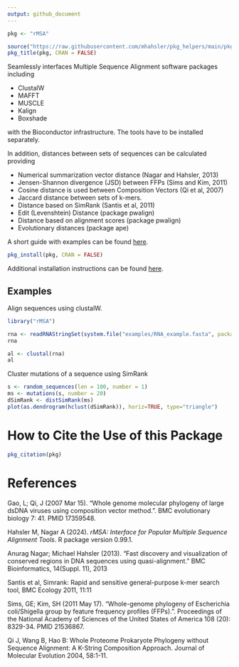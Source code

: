 ```yaml
---
output: github_document
---
```


```r
pkg <- "rMSA"

source("https://raw.githubusercontent.com/mhahsler/pkg_helpers/main/pkg_helpers.R")
pkg_title(pkg, CRAN = FALSE)
```


Seamlessly interfaces Multiple Sequence Alignment software packages including 

* ClustalW
* MAFFT 
* MUSCLE
* Kalign
* Boxshade

with the Bioconductor infrastructure. The tools have to be installed separately.

In addition, distances between sets of sequences can be calculated providing

* Numerical summarization vector distance (Nagar and Hahsler, 2013)
* Jensen-Shannon divergence (JSD) between FFPs (Sims and Kim, 2011)
* Cosine distance is used between Composition Vectors (Qi et al, 2007)
* Jaccard distance between sets of k-mers.
* Distance based on SimRank (Santis et al, 2011)
* Edit (Levenshtein) Distance (package pwalign)
* Distance based on alignment scores (package pwalign)
* Evolutionary distances (package ape)

A short guide with examples can be found 
[here](http://github.com/mhahsler/rMSA/raw/master/vignettes_real/rMSA.pdf).

```r
pkg_install(pkg, CRAN = FALSE)
```

Additional installation instructions can be found [here](INSTALL).


## Examples

Align sequences using clustalW.

```r
library("rMSA")

rna <- readRNAStringSet(system.file("examples/RNA_example.fasta", package = "rMSA"))
rna

al <- clustal(rna)
al
```
Cluster mutations of a sequence using SimRank

```r
s <- random_sequences(len = 100, number = 1)
ms <- mutations(s, number = 20)
dSimRank <- distSimRank(ms)
plot(as.dendrogram(hclust(dSimRank)), horiz=TRUE, type="triangle")
```

# How to Cite the Use of this Package

```r
pkg_citation(pkg)
```


# References

Gao, L; Qi, J (2007 Mar 15). "Whole genome molecular phylogeny of large dsDNA viruses using composition vector method.". BMC evolutionary biology 7: 41. PMID 17359548.

Hahsler M, Nagar A (2024). _rMSA: Interface for Popular Multiple Sequence Alignment Tools_. R package version
  0.99.1.

Anurag Nagar; Michael Hahsler (2013). "Fast discovery and visualization of conserved regions in DNA sequences using quasi-alignment." BMC Bioinformatics, 14(Suppl. 11), 2013

Santis et al, Simrank: Rapid and sensitive general-purpose k-mer search tool, BMC Ecology 2011, 11:11

Sims, GE; Kim, SH (2011 May 17). "Whole-genome phylogeny of Escherichia coli/Shigella group by feature frequency profiles (FFPs).". Proceedings of the National Academy of Sciences of the United States of America 108 (20): 8329-34. PMID 21536867.

Qi J, Wang B, Hao B: Whole Proteome Prokaryote Phylogeny without Sequence Alignment: A K-String Composition Approach. Journal of Molecular Evolution 2004, 58:1-11.

